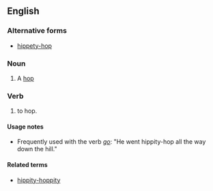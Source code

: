 ==English==

===Alternative forms===
* [[hippety-hop]]

===Noun===
{{en-noun|head=[[hippity]]-[[hop]]}}

# {{context|childish}} A [[hop]]

===Verb===
{{en-verb|head=[[hippity]]-[[hop]]|hippity-hop|p|ing}}

# {{context|childish}} to hop.

====Usage notes====
* Frequently used with the verb ''[[go]]'': "He went hippity-hop all the way down the hill."

====Related terms====
* [[hippity-hoppity]]
